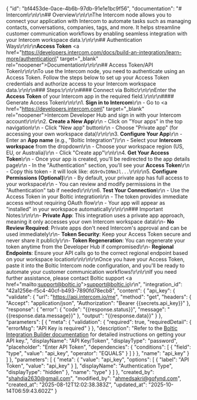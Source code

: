 {
    "id": "bf4453de-0ace-4b6b-97db-91e1e1bc9f56",
    "documentation": "# Intercom\r\n\r\n## Overview\r\n\r\nThe Intercom node allows you to connect your application with Intercom to automate tasks such as managing contacts, conversations, companies, tags, and more. It helps streamline customer communication workflows by enabling seamless integration with your Intercom workspace data.\r\n\r\n## Authentication Ways\r\n\r\n**Access Token** <a href=\"https://developers.intercom.com/docs/build-an-integration/learn-more/authentication\" target=\"_blank\" rel=\"noopener\">Documentation</a>\r\n\r\n## Access Token/API Token\r\n\r\nTo use the Intercom node, you need to authenticate using an Access Token. Follow the steps below to set up your Access Token credentials and authorize access to your Intercom workspace data.\r\n\r\n### Steps:\r\n\r\n#### Connect via Boltic\r\n\r\nEnter the **Access Token** of your Intercom app in the required field.\r\n\r\n#### Generate Access Token\r\n\r\n1. **Sign in to Intercom**\r\n   - Go to <a href=\"https://developers.intercom.com\" target=\"_blank\" rel=\"noopener\">Intercom Developer Hub</a> and sign in with your Intercom account\r\n\r\n2. **Create a New App**\r\n   - Click on \"Your apps\" in the top navigation\r\n   - Click \"New app\" button\r\n   - Choose \"Private app\" (for accessing your own workspace data)\r\n\r\n3. **Configure Your App**\r\n   - Enter an **App name** (e.g., \"Boltic Integration\")\r\n   - Select your **Intercom workspace** from the dropdown\r\n   - Choose your workspace region (US, EU, or Australia)\r\n   - Click \"Create app\"\r\n\r\n4. **Get Your Access Token**\r\n   - Once your app is created, you'll be redirected to the app details page\r\n   - In the \"Authentication\" section, you'll see your **Access Token**\r\n   - Copy this token - it will look like: `dG9rOvI0NmJl...`\r\n\r\n5. **Configure Permissions (Optional)**\r\n   - By default, your private app has full access to your workspace\r\n   - You can review and modify permissions in the \"Authentication\" tab if needed\r\n\r\n6. **Test Your Connection**\r\n   - Use the Access Token in your Boltic integration\r\n   - The token provides immediate access without requiring OAuth flow\r\n   - Your app will appear as \"installed\" in your workspace automatically\r\n\r\n### Important Notes:\r\n\r\n- **Private App**: This integration uses a private app approach, meaning it only accesses your own Intercom workspace data\r\n- **No Review Required**: Private apps don't need Intercom's approval and can be used immediately\r\n- **Token Security**: Keep your Access Token secure and never share it publicly\r\n- **Token Regeneration**: You can regenerate your token anytime from the Developer Hub if compromised\r\n- **Regional Endpoints**: Ensure your API calls go to the correct regional endpoint based on your workspace location\r\n\r\n\r\nOnce you have your Access Token, paste it into the Boltic Intercom node configuration, and you'll be ready to automate your customer communication workflows!\r\n\r\nIf you need further assistance, please contact Boltic support <a href=\"mailto:support@boltic.io\">support@boltic.io</a>\r\n",
    "integration_id": "42a1256e-f5c4-40cf-b493-7890fd78ecb8",
    "content": {
        "api_key": {
            "validate": {
                "url": "https://api.intercom.io/me",
                "method": "get",
                "headers": {
                    "Accept": "application/json",
                    "Authorization": "Bearer {{secrets.api_key}}"
                },
                "response": {
                    "error": {
                        "code": "{{response.status}}",
                        "message": "{{response.data.message}}"
                    },
                    "output": "{{response.data}}"
                }
            },
            "parameters": [
                {
                    "meta": {
                        "validation": {
                            "required": true,
                            "requiredDetail": {
                                "errorMsg": "API Key is required"
                            }
                        },
                        "description": "Refer to the <a href='https://docs.boltic.io/docs/integrations/Intercom/' target='_blank' rel='noopener'>Boltic Integration Builder documentation</a> for detailed instructions on getting your API key.",
                        "displayName": "API Key/Token",
                        "displayType": "password",
                        "placeholder": "Enter API Token",
                        "dependencies": {
                            "conditions": [
                                {
                                    "field": "type",
                                    "value": "api_key",
                                    "operator": "EQUALS"
                                }
                            ]
                        }
                    },
                    "name": "api_key"
                }
            ]
        },
        "parameters": [
            {
                "meta": {
                    "value": "api_key",
                    "options": [
                        {
                            "label": "API Token",
                            "value": "api_key"
                        }
                    ],
                    "displayName": "Authentication Type",
                    "displayType": "hidden"
                },
                "name": "type"
            }
        ]
    },
    "created_by": "shahdia2630@gmail.com",
    "modified_by": "ahmedsakri@gofynd.com",
    "created_at": "2025-08-12T12:02:38.383Z",
    "updated_at": "2025-10-14T06:59:43.602Z"
}